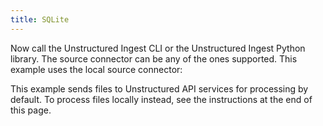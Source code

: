 ```yaml
---
title: SQLite
---
```



<NewDocument />


<SharedSQLite/>

Now call the Unstructured Ingest CLI or the Unstructured Ingest Python library. The source connector can be any of the ones supported. This example uses the local source connector:

This example sends files to Unstructured API services for processing by default. To process files locally instead, see the instructions at the end of this page.


<CodeGroup>
  <SQLiteAPISh />
  <SQLiteAPIPyV2 />
</CodeGroup>


<SharedPartitionByAPIOSS/>
